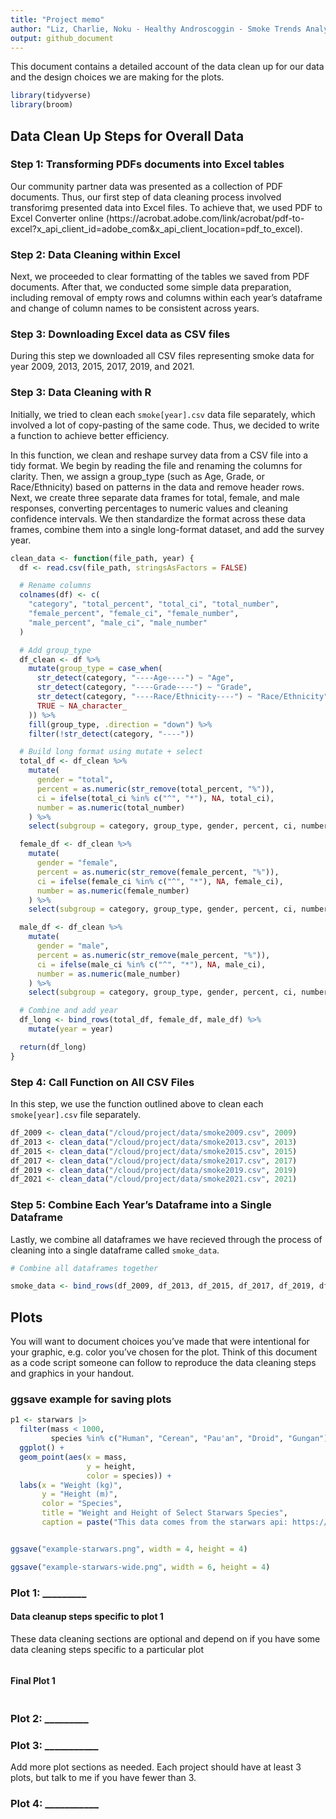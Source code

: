 ```yaml
---
title: "Project memo"
author: "Liz, Charlie, Noku - Healthy Androscoggin - Smoke Trends Analysis"
output: github_document
---
```


This document contains a detailed account of the data clean up for our data and the design choices we are making for the plots.

```r
library(tidyverse)
library(broom)
```

## Data Clean Up Steps for Overall Data

### Step 1: Transforming PDFs documents into Excel tables

Our community partner data was presented as a collection of PDF documents. Thus, our first step of data cleaning process involved transforimg presented data into Excel files. To achieve that, we used PDF to Excel Converter online (https://acrobat.adobe.com/link/acrobat/pdf-to-excel?x_api_client_id=adobe_com&x_api_client_location=pdf_to_excel). 

### Step 2: Data Cleaning within Excel

Next, we proceeded to clear formatting of the tables we saved from PDF documents. After that, we conducted some simple data preparation, including removal of empty rows and columns within each year's dataframe and change of column names to be consistent across years.

### Step 3: Downloading Excel data as CSV files

During this step we downloaded all CSV files representing smoke data for year 2009, 2013, 2015, 2017, 2019, and 2021.

### Step 3: Data Cleaning with R

Initially, we tried to clean each `smoke[year].csv` data file separately, which involved a lot of copy-pasting of the same code. Thus, we decided to write a function to achieve better efficiency.

In this function, we clean and reshape survey data from a CSV file into a tidy format. We begin by reading the file and renaming the columns for clarity. Then, we assign a group_type (such as Age, Grade, or Race/Ethnicity) based on patterns in the data and remove header rows. Next, we create three separate data frames for total, female, and male responses, converting percentages to numeric values and cleaning confidence intervals. We then standardize the format across these data frames, combine them into a single long-format dataset, and add the survey year. 

```r
clean_data <- function(file_path, year) {
  df <- read.csv(file_path, stringsAsFactors = FALSE)

  # Rename columns
  colnames(df) <- c(
    "category", "total_percent", "total_ci", "total_number",
    "female_percent", "female_ci", "female_number",
    "male_percent", "male_ci", "male_number"
  )

  # Add group_type
  df_clean <- df %>%
    mutate(group_type = case_when(
      str_detect(category, "----Age----") ~ "Age",
      str_detect(category, "----Grade----") ~ "Grade",
      str_detect(category, "----Race/Ethnicity----") ~ "Race/Ethnicity",
      TRUE ~ NA_character_
    )) %>%
    fill(group_type, .direction = "down") %>%
    filter(!str_detect(category, "----"))

  # Build long format using mutate + select
  total_df <- df_clean %>%
    mutate(
      gender = "total",
      percent = as.numeric(str_remove(total_percent, "%")),
      ci = ifelse(total_ci %in% c("^", "*"), NA, total_ci),
      number = as.numeric(total_number)
    ) %>%
    select(subgroup = category, group_type, gender, percent, ci, number)

  female_df <- df_clean %>%
    mutate(
      gender = "female",
      percent = as.numeric(str_remove(female_percent, "%")),
      ci = ifelse(female_ci %in% c("^", "*"), NA, female_ci),
      number = as.numeric(female_number)
    ) %>%
    select(subgroup = category, group_type, gender, percent, ci, number)

  male_df <- df_clean %>%
    mutate(
      gender = "male",
      percent = as.numeric(str_remove(male_percent, "%")),
      ci = ifelse(male_ci %in% c("^", "*"), NA, male_ci),
      number = as.numeric(male_number)
    ) %>%
    select(subgroup = category, group_type, gender, percent, ci, number)

  # Combine and add year
  df_long <- bind_rows(total_df, female_df, male_df) %>%
    mutate(year = year)

  return(df_long)
}
```

### Step 4: Call Function on All CSV Files

In this step, we use the function outlined above to clean each `smoke[year].csv` file separately.

```r
df_2009 <- clean_data("/cloud/project/data/smoke2009.csv", 2009)
df_2013 <- clean_data("/cloud/project/data/smoke2013.csv", 2013)
df_2015 <- clean_data("/cloud/project/data/smoke2015.csv", 2015)
df_2017 <- clean_data("/cloud/project/data/smoke2017.csv", 2017)
df_2019 <- clean_data("/cloud/project/data/smoke2019.csv", 2019)
df_2021 <- clean_data("/cloud/project/data/smoke2021.csv", 2021)
```

### Step 5: Combine Each Year's Dataframe into a Single Dataframe

Lastly, we combine all dataframes we have recieved through the process of cleaning into a single dataframe called `smoke_data`.

```r
# Combine all dataframes together

smoke_data <- bind_rows(df_2009, df_2013, df_2015, df_2017, df_2019, df_2021)
```


## Plots

You will want to document choices you've made that were intentional for your graphic, e.g. color you've chosen for the plot. Think of this document as a code script someone can follow to reproduce the data cleaning steps and graphics in your handout.

### ggsave example for saving plots

```r
p1 <- starwars |>
  filter(mass < 1000, 
         species %in% c("Human", "Cerean", "Pau'an", "Droid", "Gungan")) |>
  ggplot() +
  geom_point(aes(x = mass, 
                 y = height, 
                 color = species)) +
  labs(x = "Weight (kg)", 
       y = "Height (m)",
       color = "Species",
       title = "Weight and Height of Select Starwars Species",
       caption = paste("This data comes from the starwars api: https://swapi.py43.com"))


ggsave("example-starwars.png", width = 4, height = 4)

ggsave("example-starwars-wide.png", width = 6, height = 4)
```



### Plot 1: _________

#### Data cleanup steps specific to plot 1

These data cleaning sections are optional and depend on if you have some data cleaning steps specific to a particular plot

```r

```


#### Final Plot 1

```r

```


### Plot 2: _________

### Plot 3: ___________

Add more plot sections as needed. Each project should have at least 3 plots, but talk to me if you have fewer than 3.

### Plot 4: ___________ 

